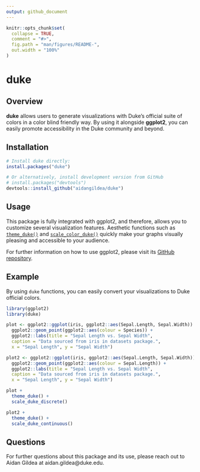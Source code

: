 ```yaml
---
output: github_document
---
```


<!-- README.md is generated from README.Rmd. Please edit that file -->

```r
knitr::opts_chunk$set(
  collapse = TRUE,
  comment = "#>",
  fig.path = "man/figures/README-",
  out.width = "100%"
)
```

# duke

<!-- badges: start -->
<!-- badges: end -->

## Overview

**duke** allows users to generate visualizations with Duke's official suite of colors in a color blind friendly way. By using it alongside **ggplot2**, you can easily promote accessibility in the Duke community and beyond. 

## Installation

``` r
# Install duke directly:
install.packages("duke")

# Or alternatively, install development version from GitHub
# install.packages("devtools")
devtools::install_github("aidangildea/duke")
```
## Usage

This package is fully integrated with ggplot2, and therefore, allows you to customize several visualization features. Aesthetic functions such as [`theme_duke()`](https://aidangildea.github.io/duke/articles/theme_duke_vignette.html) and [`scale_color_duke()`](https://aidangildea.github.io/duke/articles/scale_duke_discrete_vignette.html) quickly make your graphs visually pleasing and accessible to your audience.

For further information on how to use ggplot2, please visit its [GitHub repository](https://github.com/tidyverse/ggplot2).

## Example

By using `duke` functions, you can easily convert your visualizations to Duke official colors.

```r
library(ggplot2)
library(duke)

plot <- ggplot2::ggplot(iris, ggplot2::aes(Sepal.Length, Sepal.Width)) +
  ggplot2::geom_point(ggplot2::aes(colour = Species)) +
  ggplot2::labs(title = "Sepal Length vs. Sepal Width", 
  caption = "Data sourced from iris in datasets package.", 
  x = "Sepal Length", y = "Sepal Width")

plot2 <- ggplot2::ggplot(iris, ggplot2::aes(Sepal.Length, Sepal.Width)) +
  ggplot2::geom_point(ggplot2::aes(colour = Sepal.Length)) +
  ggplot2::labs(title = "Sepal Length vs. Sepal Width", 
  caption = "Data sourced from iris in datasets package.", 
  x = "Sepal Length", y = "Sepal Width")
```

```r
plot + 
  theme_duke() +
  scale_duke_discrete()

plot2 + 
  theme_duke() +
  scale_duke_continuous()
```

## Questions

For further questions about this package and its use, please reach out to Aidan Gildea at aidan.gildea@duke.edu.
